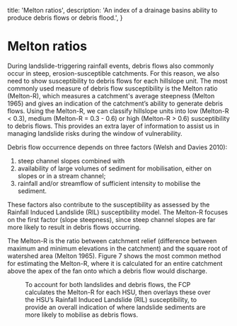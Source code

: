 
  title: 'Melton ratios',
  description:
    'An index of a drainage basins ability to produce debris flows or debris flood.',
}

# Melton ratios

During landslide-triggering rainfall events, debris flows also commonly occur in steep, erosion-susceptible catchments. For this reason, we also need to show susceptibility to debris flows for each hillslope unit. The most commonly used measure of debris flow susceptibility is the Melton ratio (Melton-R), which measures a catchment's average steepness (Melton 1965) and gives an indication of the catchment’s ability to generate debris flows. Using the Melton-R, we can classify hillslope units into low (Melton-R < 0.3), medium (Melton-R = 0.3 - 0.6) or high (Melton-R > 0.6) susceptibility to debris flows. This provides an extra layer of information to assist us in managing landslide risks during the window of vulnerability.

Debris flow occurrence depends on three factors (Welsh and Davies 2010): 

1. steep channel slopes combined with 
2. availability of large volumes of sediment for mobilisation, either on slopes or in a stream channel; 
3. rainfall and/or streamflow of sufficient intensity to mobilise the sediment. 

These factors also contribute to the susceptibility as assessed by the Rainfall Induced Landslide (RIL) susceptibility model.   The Melton-R focuses on the first factor (slope steepness), since steep channel slopes are far more likely to result in debris flows occurring.

The Melton-R is the ratio between catchment relief (difference between maximum and minimum elevations in the catchment) and the square root of watershed area (Melton 1965). Figure 7 shows the most common method for estimating the Melton-R, where it is calculated for an entire catchment above the apex of the fan onto which a debris flow would discharge.

<Row>
    <Col>
        <Figure src={meltonRatio} alt="" caption="Figure 7. Calculation of the Melton-R for a steep catchment (red area) above an alluvial fan (middle yellow area). Source: https://www.kingcounty.gov/services/environment/water-and-land/flooding/maps/river-landslide-hazards/mapping-methodologies.aspx, downloaded 1 March 2021." />
    </Col>
    <Col>
    </Col>
</Row>

To account for both landslides and debris flows, the FCP calculates the Melton-R for each HSU, then overlays these over the HSU’s Rainfall Induced Landslide (RIL) susceptibility, to provide an overall indication of where landslide sediments are more likely to mobilise as debris flows.
